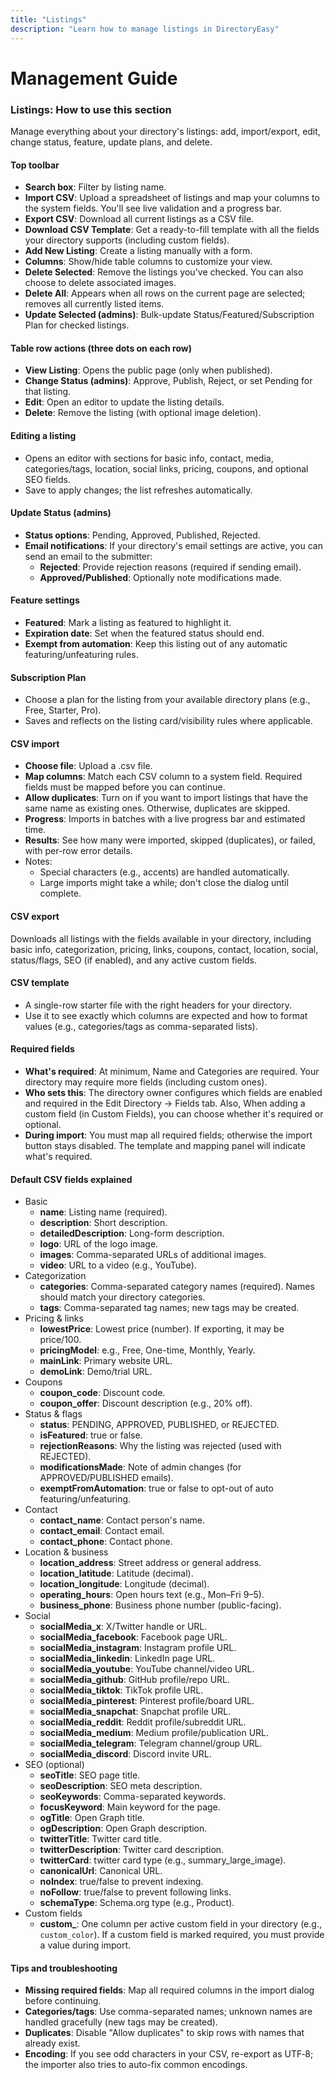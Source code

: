 ```yaml
---
title: "Listings"
description: "Learn how to manage listings in DirectoryEasy"
---
```


# Management Guide

### Listings: How to use this section

Manage everything about your directory's listings: add, import/export, edit, change status, feature, update plans, and delete.

#### Top toolbar

* **Search box**: Filter by listing name.
* **Import CSV**: Upload a spreadsheet of listings and map your columns to the system fields. You'll see live validation and a progress bar.
* **Export CSV**: Download all current listings as a CSV file.
* **Download CSV Template**: Get a ready-to-fill template with all the fields your directory supports (including custom fields).
* **Add New Listing**: Create a listing manually with a form.
* **Columns**: Show/hide table columns to customize your view.
* **Delete Selected**: Remove the listings you've checked. You can also choose to delete associated images.
* **Delete All**: Appears when all rows on the current page are selected; removes all currently listed items.
* **Update Selected (admins)**: Bulk-update Status/Featured/Subscription Plan for checked listings.

#### Table row actions (three dots on each row)

* **View Listing**: Opens the public page (only when published).
* **Change Status (admins)**: Approve, Publish, Reject, or set Pending for that listing.
* **Edit**: Open an editor to update the listing details.
* **Delete**: Remove the listing (with optional image deletion).

#### Editing a listing

* Opens an editor with sections for basic info, contact, media, categories/tags, location, social links, pricing, coupons, and optional SEO fields.
* Save to apply changes; the list refreshes automatically.

#### Update Status (admins)

* **Status options**: Pending, Approved, Published, Rejected.
* **Email notifications**: If your directory's email settings are active, you can send an email to the submitter:
  * **Rejected**: Provide rejection reasons (required if sending email).
  * **Approved/Published**: Optionally note modifications made.

#### Feature settings

* **Featured**: Mark a listing as featured to highlight it.
* **Expiration date**: Set when the featured status should end.
* **Exempt from automation**: Keep this listing out of any automatic featuring/unfeaturing rules.

#### Subscription Plan

* Choose a plan for the listing from your available directory plans (e.g., Free, Starter, Pro).
* Saves and reflects on the listing card/visibility rules where applicable.

#### CSV import

* **Choose file**: Upload a .csv file.
* **Map columns**: Match each CSV column to a system field. Required fields must be mapped before you can continue.
* **Allow duplicates**: Turn on if you want to import listings that have the same name as existing ones. Otherwise, duplicates are skipped.
* **Progress**: Imports in batches with a live progress bar and estimated time.
* **Results**: See how many were imported, skipped (duplicates), or failed, with per-row error details.
* Notes:
  * Special characters (e.g., accents) are handled automatically.
  * Large imports might take a while; don't close the dialog until complete.

#### CSV export

Downloads all listings with the fields available in your directory, including basic info, categorization, pricing, links, coupons, contact, location, social, status/flags, SEO (if enabled), and any active custom fields.

#### CSV template

* A single-row starter file with the right headers for your directory.
* Use it to see exactly which columns are expected and how to format values (e.g., categories/tags as comma-separated lists).

#### Required fields

* **What's required**: At minimum, Name and Categories are required. Your directory may require more fields (including custom ones).
* **Who sets this**: The directory owner configures which fields are enabled and required in the Edit Directory → Fields tab. Also, When adding a custom field (in Custom Fields), you can choose whether it's required or optional.
* **During import**: You must map all required fields; otherwise the import button stays disabled. The template and mapping panel will indicate what's required.

#### Default CSV fields explained

* Basic
  * **name**: Listing name (required).
  * **description**: Short description.
  * **detailedDescription**: Long-form description.
  * **logo**: URL of the logo image.
  * **images**: Comma-separated URLs of additional images.
  * **video**: URL to a video (e.g., YouTube).
* Categorization
  * **categories**: Comma-separated category names (required). Names should match your directory categories.
  * **tags**: Comma-separated tag names; new tags may be created.
* Pricing & links
  * **lowestPrice**: Lowest price (number). If exporting, it may be price/100.
  * **pricingModel**: e.g., Free, One-time, Monthly, Yearly.
  * **mainLink**: Primary website URL.
  * **demoLink**: Demo/trial URL.
* Coupons
  * **coupon\_code**: Discount code.
  * **coupon\_offer**: Discount description (e.g., 20% off).
* Status & flags
  * **status**: PENDING, APPROVED, PUBLISHED, or REJECTED.
  * **isFeatured**: true or false.
  * **rejectionReasons**: Why the listing was rejected (used with REJECTED).
  * **modificationsMade**: Note of admin changes (for APPROVED/PUBLISHED emails).
  * **exemptFromAutomation**: true or false to opt-out of auto featuring/unfeaturing.
* Contact
  * **contact\_name**: Contact person's name.
  * **contact\_email**: Contact email.
  * **contact\_phone**: Contact phone.
* Location & business
  * **location\_address**: Street address or general address.
  * **location\_latitude**: Latitude (decimal).
  * **location\_longitude**: Longitude (decimal).
  * **operating\_hours**: Open hours text (e.g., Mon–Fri 9–5).
  * **business\_phone**: Business phone number (public-facing).
* Social
  * **socialMedia\_x**: X/Twitter handle or URL.
  * **socialMedia\_facebook**: Facebook page URL.
  * **socialMedia\_instagram**: Instagram profile URL.
  * **socialMedia\_linkedin**: LinkedIn page URL.
  * **socialMedia\_youtube**: YouTube channel/video URL.
  * **socialMedia\_github**: GitHub profile/repo URL.
  * **socialMedia\_tiktok**: TikTok profile URL.
  * **socialMedia\_pinterest**: Pinterest profile/board URL.
  * **socialMedia\_snapchat**: Snapchat profile URL.
  * **socialMedia\_reddit**: Reddit profile/subreddit URL.
  * **socialMedia\_medium**: Medium profile/publication URL.
  * **socialMedia\_telegram**: Telegram channel/group URL.
  * **socialMedia\_discord**: Discord invite URL.
* SEO (optional)
  * **seoTitle**: SEO page title.
  * **seoDescription**: SEO meta description.
  * **seoKeywords**: Comma-separated keywords.
  * **focusKeyword**: Main keyword for the page.
  * **ogTitle**: Open Graph title.
  * **ogDescription**: Open Graph description.
  * **twitterTitle**: Twitter card title.
  * **twitterDescription**: Twitter card description.
  * **twitterCard**: twitter card type (e.g., summary\_large\_image).
  * **canonicalUrl**: Canonical URL.
  * **noIndex**: true/false to prevent indexing.
  * **noFollow**: true/false to prevent following links.
  * **schemaType**: Schema.org type (e.g., Product).
* Custom fields
  * **custom\_**: One column per active custom field in your directory (e.g., `custom_color`). If a custom field is marked required, you must provide a value during import.

#### Tips and troubleshooting

* **Missing required fields**: Map all required columns in the import dialog before continuing.
* **Categories/tags**: Use comma-separated names; unknown names are handled gracefully (new tags may be created).
* **Duplicates**: Disable "Allow duplicates" to skip rows with names that already exist.
* **Encoding**: If you see odd characters in your CSV, re-export as UTF‑8; the importer also tries to auto-fix common encodings.
